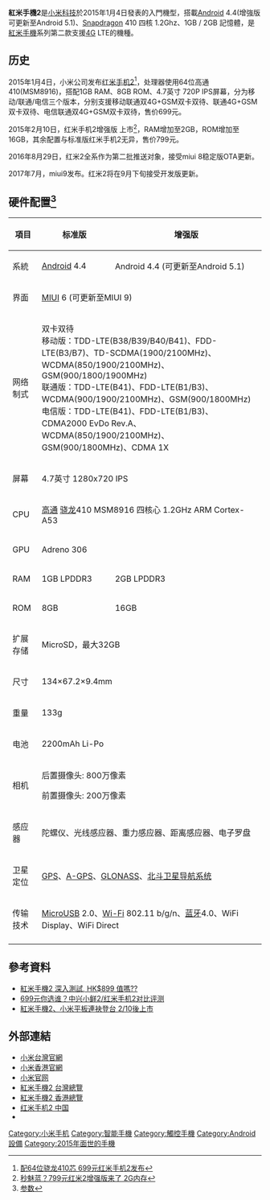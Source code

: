 '''紅米手機2'''是[[小米科技|小米科技]]於2015年1月4日發表的入門機型，搭載[[Android|Android]] 4.4(增強版可更新至Android 5.1)、[[Snapdragon|Snapdragon]] 410 四核 1.2Ghz、1GB / 2GB 記憶體，是[[紅米手機|紅米手機]]系列第二款支援[[4G|4G]] LTE的機種。

== 历史 ==
2015年1月4日，小米公司发布[[红米手机2|红米手机2]]<ref>[http://mobile.zol.com.cn/500/5003596.html 配64位骁龙410芯 699元红米手机2发布]</ref>，处理器使用64位高通410(MSM8916)，搭配1GB RAM、8GB ROM、4.7英寸 720P IPS屏幕，分为移动/联通/电信三个版本，分别支援移动联通双4G+GSM双卡双待、联通4G+GSM双卡双待、电信联通双4G+GSM双卡双待，售价699元。

2015年2月10日，红米手机2增强版 上市<ref>[http://news.mydrivers.com/1/385/385858.htm 秒魅蓝？799元红米2增强版来了 2G内存]</ref>，RAM增加至2GB，ROM增加至16GB，其余配置与标准版红米手机2无异，售价799元。

2016年8月29日，红米2全系作为第二批推送对象，接受miui 8稳定版OTA更新。

2017年7月，miui9发布。红米2将在9月下旬接受开发版更新。

== 硬件配置<ref>[http://www.mi.com/hongmi3s/specs 参数]</ref> ==
{| class="wikitable" style="text-align:center;"
|-
! 項目 !! 标准版 !! 增强版
|-
| 系統 || [[Android|Android]] 4.4 || Android 4.4 (可更新至Android 5.1)
|-
| 界面 || colspan=2 | [[MIUI|MIUI]] 6 (可更新至MIUI 9)
|-
| 网络制式 || colspan=2 | 双卡双待<br>移动版：TDD-LTE(B38/B39/B40/B41)、FDD-LTE(B3/B7)、TD-SCDMA(1900/2100MHz)、WCDMA(850/1900/2100MHz)、GSM(900/1800/1900MHz)<br>联通版：TDD-LTE(B41)、FDD-LTE(B1/B3)、WCDMA(900/1900/2100MHz)、GSM(900/1800MHz)<br>电信版：TDD-LTE(B41)、FDD-LTE(B1/B3)、CDMA2000 EvDo Rev.A、WCDMA(850/1900/2100MHz)、GSM(900/1800MHz)、CDMA 1X
|-
| 屏幕 || colspan=2 | 4.7英寸 1280x720 IPS
|-
| CPU || colspan=2 | [[高通|高通]] [[骁龙|骁龙]]410 MSM8916 四核心 1.2GHz ARM Cortex-A53
|-
| GPU || colspan=2 | Adreno 306
|-
| RAM || 1GB LPDDR3 || 2GB LPDDR3
|-
| ROM || 8GB || 16GB
|-
| 扩展存储 || colspan=2 | MicroSD，最大32GB
|-
| 尺寸 || colspan=2 | 134×67.2×9.4mm
|-
| 重量 || colspan=2 | 133g
|-
| 电池 || colspan=2 | 2200mAh Li-Po
|-
| 相机 || colspan=2 |
后置摄像头: 800万像素

前置摄像头: 200万像素
|-
| 感应器 || colspan=2 | 陀螺仪、光线感应器、重力感应器、距离感应器、电子罗盘
|-
| 卫星定位 || colspan=2 | [[GPS|GPS]]、[[A-GPS|A-GPS]]、[[GLONASS|GLONASS]]、[[北斗卫星导航系统|北斗卫星导航系统]]
|-
| 传输技术 || colspan=2 | [[MicroUSB|MicroUSB]] 2.0、[[Wi-Fi|Wi-Fi]] 802.11 b/g/n、[[蓝牙|蓝牙]]4.0、WiFi Display、WiFi Direct
|-
|}

==參考資料==
*[http://qooah.com/2015/04/18/%E7%B4%85%E7%B1%B3%E6%89%8B%E6%A9%9F2-%E6%B7%B1%E5%85%A5%E6%B8%AC%E8%A9%A6-hk899-%E5%80%BC%E5%97%8E/ 紅米手機2 深入測試, HK$899 值嗎??]
*[http://android.tgbus.com/lab/hardware/201505/521254.shtml 699元你选谁？中兴小鲜2/红米手机2对比评测] 
*[http://udn.com/news/story/7098/689234-%E7%B4%85%E7%B1%B3%E6%89%8B%E6%A9%9F2%E3%80%81%E5%B0%8F%E7%B1%B3%E5%B9%B3%E6%9D%BF%E9%80%A3%E8%A2%82%E7%99%BB%E5%8F%B0-2/10%E5%BE%8C%E4%B8%8A%E5%B8%82 紅米手機2、小米平板連袂登台 2/10後上市]

== 外部連結 ==
*[http://mi.com/tw 小米台灣官網]
*[http://www.mi.com/hk/index.html 小米香港官網]
*[http://www.mi.com/index.html 小米官网]
*[http://www.mi.com/hongmi2/ 紅米手機2 台灣總覽]
*[http://www.mi.com/hk/redmi2/ 紅米手機2 香港總覽]
*[http://www.mi.com/hongmi2/ 红米手机2 中国]
*

{{小米科技}}

[[Category:小米手机|Category:小米手机]]
[[Category:智能手機|Category:智能手機]]
[[Category:觸控手機|Category:觸控手機]]
[[Category:Android設備|Category:Android設備]]
[[Category:2015年面世的手機|Category:2015年面世的手機]]